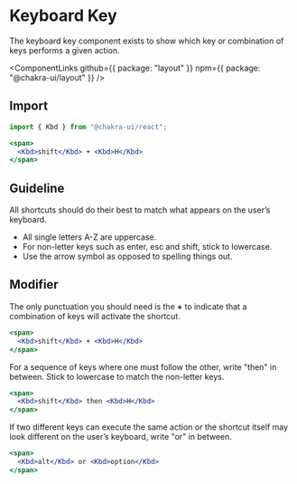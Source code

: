 # Keyboard Key

The keyboard key component exists to show which key or combination of keys
performs a given action.

<ComponentLinks
  github={{ package: "layout" }}
  npm={{ package: "@chakra-ui/layout" }}
/>

## Import

```js
import { Kbd } from "@chakra-ui/react";
```

```jsx live sm
<span>
  <Kbd>shift</Kbd> + <Kbd>H</Kbd>
</span>
```

## Guideline

All shortcuts should do their best to match what appears on the user’s keyboard.

- All single letters A-Z are uppercase.
- For non-letter keys such as enter, esc and shift, stick to lowercase.
- Use the arrow symbol as opposed to spelling things out.

## Modifier

The only punctuation you should need is the **+** to indicate that a combination
of keys will activate the shortcut.

```jsx live sm
<span>
  <Kbd>shift</Kbd> + <Kbd>H</Kbd>
</span>
```

For a sequence of keys where one must follow the other, write "then" in between.
Stick to lowercase to match the non-letter keys.

```jsx live sm
<span>
  <Kbd>shift</Kbd> then <Kbd>H</Kbd>
</span>
```

If two different keys can execute the same action or the shortcut itself may
look different on the user’s keyboard, write "or" in between.

```jsx live sm
<span>
  <Kbd>alt</Kbd> or <Kbd>option</Kbd>
</span>
```
